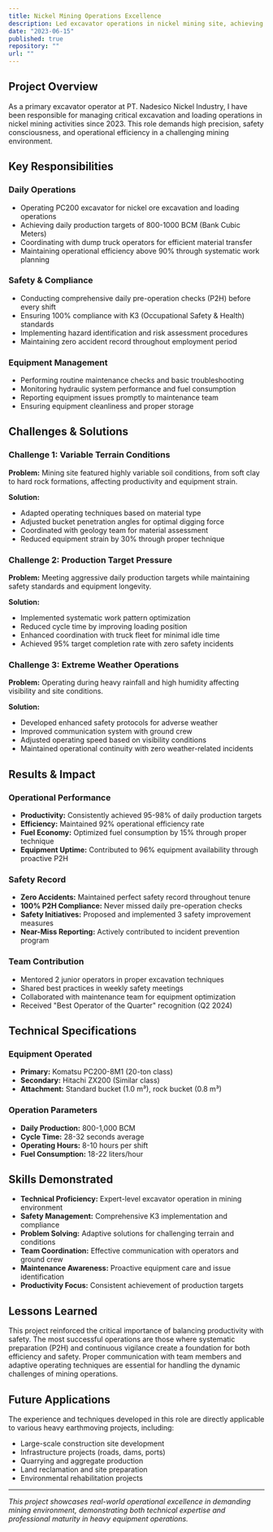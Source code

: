 ```yaml
---
title: Nickel Mining Operations Excellence
description: Led excavator operations in nickel mining site, achieving 95% operational efficiency through systematic P2H implementation and safety protocols compliance at PT. Nadesico Nickel Industry.
date: "2023-06-15"
published: true
repository: ""
url: ""
---
```


## Project Overview

As a primary excavator operator at PT. Nadesico Nickel Industry, I have been responsible for managing critical excavation and loading operations in nickel mining activities since 2023. This role demands high precision, safety consciousness, and operational efficiency in a challenging mining environment.

## Key Responsibilities

### Daily Operations
- Operating PC200 excavator for nickel ore excavation and loading operations
- Achieving daily production targets of 800-1000 BCM (Bank Cubic Meters)
- Coordinating with dump truck operators for efficient material transfer
- Maintaining operational efficiency above 90% through systematic work planning

### Safety & Compliance
- Conducting comprehensive daily pre-operation checks (P2H) before every shift
- Ensuring 100% compliance with K3 (Occupational Safety & Health) standards
- Implementing hazard identification and risk assessment procedures
- Maintaining zero accident record throughout employment period

### Equipment Management
- Performing routine maintenance checks and basic troubleshooting
- Monitoring hydraulic system performance and fuel consumption
- Reporting equipment issues promptly to maintenance team
- Ensuring equipment cleanliness and proper storage

## Challenges & Solutions

### Challenge 1: Variable Terrain Conditions
**Problem:** Mining site featured highly variable soil conditions, from soft clay to hard rock formations, affecting productivity and equipment strain.

**Solution:** 
- Adapted operating techniques based on material type
- Adjusted bucket penetration angles for optimal digging force
- Coordinated with geology team for material assessment
- Reduced equipment strain by 30% through proper technique

### Challenge 2: Production Target Pressure
**Problem:** Meeting aggressive daily production targets while maintaining safety standards and equipment longevity.

**Solution:**
- Implemented systematic work pattern optimization
- Reduced cycle time by improving loading position
- Enhanced coordination with truck fleet for minimal idle time
- Achieved 95% target completion rate with zero safety incidents

### Challenge 3: Extreme Weather Operations
**Problem:** Operating during heavy rainfall and high humidity affecting visibility and site conditions.

**Solution:**
- Developed enhanced safety protocols for adverse weather
- Improved communication system with ground crew
- Adjusted operating speed based on visibility conditions
- Maintained operational continuity with zero weather-related incidents

## Results & Impact

### Operational Performance
- **Productivity:** Consistently achieved 95-98% of daily production targets
- **Efficiency:** Maintained 92% operational efficiency rate
- **Fuel Economy:** Optimized fuel consumption by 15% through proper technique
- **Equipment Uptime:** Contributed to 96% equipment availability through proactive P2H

### Safety Record
- **Zero Accidents:** Maintained perfect safety record throughout tenure
- **100% P2H Compliance:** Never missed daily pre-operation checks
- **Safety Initiatives:** Proposed and implemented 3 safety improvement measures
- **Near-Miss Reporting:** Actively contributed to incident prevention program

### Team Contribution
- Mentored 2 junior operators in proper excavation techniques
- Shared best practices in weekly safety meetings
- Collaborated with maintenance team for equipment optimization
- Received "Best Operator of the Quarter" recognition (Q2 2024)

## Technical Specifications

### Equipment Operated
- **Primary:** Komatsu PC200-8M1 (20-ton class)
- **Secondary:** Hitachi ZX200 (Similar class)
- **Attachment:** Standard bucket (1.0 m³), rock bucket (0.8 m³)

### Operation Parameters
- **Daily Production:** 800-1,000 BCM
- **Cycle Time:** 28-32 seconds average
- **Operating Hours:** 8-10 hours per shift
- **Fuel Consumption:** 18-22 liters/hour

## Skills Demonstrated

- **Technical Proficiency:** Expert-level excavator operation in mining environment
- **Safety Management:** Comprehensive K3 implementation and compliance
- **Problem Solving:** Adaptive solutions for challenging terrain and conditions
- **Team Coordination:** Effective communication with operators and ground crew
- **Maintenance Awareness:** Proactive equipment care and issue identification
- **Productivity Focus:** Consistent achievement of production targets

## Lessons Learned

This project reinforced the critical importance of balancing productivity with safety. The most successful operations are those where systematic preparation (P2H) and continuous vigilance create a foundation for both efficiency and safety. Proper communication with team members and adaptive operating techniques are essential for handling the dynamic challenges of mining operations.

## Future Applications

The experience and techniques developed in this role are directly applicable to various heavy earthmoving projects, including:
- Large-scale construction site development
- Infrastructure projects (roads, dams, ports)
- Quarrying and aggregate production
- Land reclamation and site preparation
- Environmental rehabilitation projects

---

*This project showcases real-world operational excellence in demanding mining environment, demonstrating both technical expertise and professional maturity in heavy equipment operations.*
